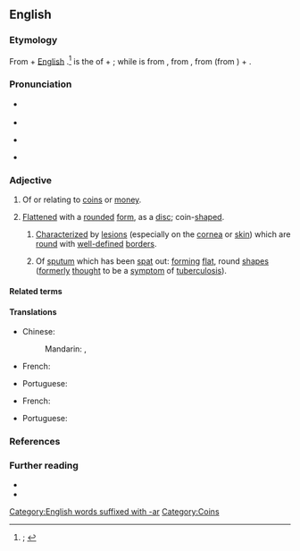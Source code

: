 ==English==
{{was wotd|2022|January|11}}

===Etymology===
{{multiple images
|direction = vertical
|image1 = Early medieval, Enamelled nummular brooch (FindID 839240).jpg
|caption1 = A nummular ''(sense 2)'' or [[coin#Noun|coin]]-[[shaped#Adjective|shaped]] [[brooch#Noun|brooch]] [[date#Verb|dating]] to 900–1100 {{C.E.}} [[unearth]]ed in [[Oxfordshire]], [[England]], [[United Kingdom]].
|image2 = هذه بعض من اعراض المرض 2014-05-10 15-42.jpg
|caption2 = Nummular [[dermatitis]] ''(sense 2.1)'', a [[skin#Noun|skin]] [[inflammation]], is [[characterize]]d by coin-shaped [[lesion#Noun|lesions]].
}}

{{root|en|ine-pro|*nem-}}
From {{der|en|la|nummulus|t=(small amount of) money}} + [[w:English language|English]] {{m|en|-ar|pos={{glossary|suffix}} forming {{glossary|adjective}}s with the sense ‘of, pertaining to, or near’}}.<ref>{{R:OED Online|pos=adj|id=129155|date=December 2021|nodot=1}}; {{R:Lexico|pos=adj}}</ref> {{m|la||Nummulus}} is the {{glossary|diminutive}} of {{m|la|nummus|t=a coin; piece of money}} + {{m|la|-ulus|pos=diminutive suffix}}; while {{m|la||nummus}} is from {{der|en|grc-dor|νοῦμμος}}, from {{der|en|grc|νόμος|t=kind of coin}}, from {{m|grc|νέμω|t=to deal out, dispense, distribute}} (from {{der|en|ine-pro|*nem-|t=to distribute; to give; to take}}) + {{m|grc|-ος|pos=suffix forming {{glossary|noun}}s}}.

===Pronunciation===
* {{a|RP}} {{IPA|en|/ˈnʌmjʊlə/}}
* {{audio|en|LL-Q1860 (eng)-Vealhurl-nummular.wav|Audio (Southern England)}}
* {{a|GA}} {{IPA|en|/ˈnʌmjʊlɚ/}}
* {{hyphenation|en|num|mul|ar}}

===Adjective===
{{en-adj}}

# {{lb|en|obsolete|rare}} Of or relating to [[coin#Noun|coins]] or [[money]].
#: {{synonyms|en|monetary|numismatic|nummary|nummulary}}
# {{lb|en|by extension}} [[flattened#Adjective|Flattened]] with a [[rounded#Adjective|rounded]] [[form#Noun|form]], as a [[disc#Noun|disc]]; coin-[[shaped#Adjective|shaped]].
#: {{synonyms|en|coinlike}}
## {{lb|en|pathology}} [[characterize|Characterized]] by [[lesion#Noun|lesions]] (especially on the [[cornea]] or [[skin#Noun|skin]]) which are [[round#Adjective|round]] with [[well-defined]] [[border#Noun|borders]].
## {{lb|en|pathology|obsolete}} Of [[sputum]] which has been [[spit#Verb|spat]] out: [[form#Verb|forming]] [[flat#Adjective|flat]], round [[shape#Noun|shapes]] ([[formerly]] [[think#Verb|thought]] to be a [[symptom]] of [[tuberculosis]]).
##: {{synonyms|en|q1=obsolete, rare|nummulary|q2=obsolete|nummulated}}

====Related terms====
{{col3|en
|nummary
|[[nummulary]] {{qualifier|obsolete or rare}}
|[[nummulated]] {{qualifier|adjective|obsolete}}
|[[nummuline]] {{qualifier|obsolete}}
|nummulite
|nummulitic
|nummulitid
|nummus
}}

====Translations====
{{trans-top|flattened with a rounded form; coin-shaped}}
* Chinese:
*: Mandarin: {{t+|cmn|[[硬幣]][[形]][[的]]}}, {{t+|cmn|[[硬币]][[形]][[的]]|tr=yìngbìxíngde}}
* French: {{t+|fr|nummulaire}}
{{trans-mid}}
* Portuguese: {{t|pt|numular}}
{{trans-bottom}}

{{trans-top|characterized by lesions which are round with well-defined borders}}
* French: {{t+|fr|nummulaire}}
{{trans-mid}}
* Portuguese: {{t|pt|numular}}
{{trans-bottom}}

===References===
<references/>

===Further reading===
* {{pedia|coin}}
* {{pedia|2=nummular (disambiguation)}}

[[Category:English words suffixed with -ar]]
[[Category:Coins]]